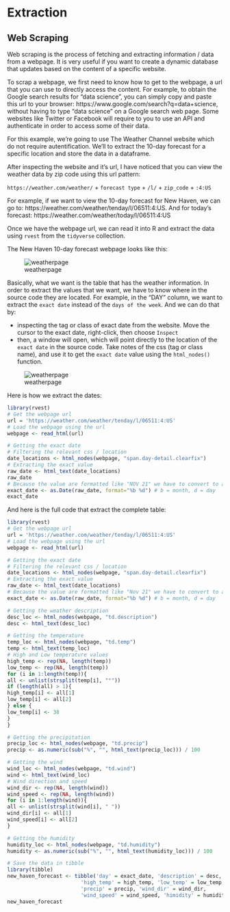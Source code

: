 # Extraction {#extraction}

## Web Scraping

Web scraping is the process of fetching and extracting information / data from a webpage. It is very useful if you want to create a dynamic database that updates based on the content of a specific website.

To scrap a webpage, we first need to know how to get to the webpage, a url that you can use to directly access the content. For example, to obtain the Google search results for "data science", you can simply copy and paste this url to your browser: https://www.google.com/search?q=data+science, without having to type "data science" on a Google search web page. Some websites like Twitter or Facebook will require to you to use an API and authenticate in order to access some of their data. 

For this example, we're going to use The Weather Channel website which do not require autentification. We'll to extract the 10-day forecast for a specific location and store the data in a dataframe.

After inspecting the website and it's url, I have noticed that you can view the weather data by zip code using this url pattern:

`https://weather.com/weather/` + `forecast type` + `/l/` + `zip_code` + `:4:US`

For example, if we want to view the 10-day forecast for New Haven, we can go to: https://weather.com/weather/tenday/l/06511:4:US. And for today's forecast: https://weather.com/weather/today/l/06511:4:US

Once we have the webpage url, we can read it into R and extract the data using `rvest` from the `tidyverse` collection.

The New Haven 10-day forecast webpage looks like this:

![weatherpage](images/weatherpage.png)

Basically, what we want is the table that has the weather information. In order to extract the values that we want, we have to know where in the source code they are located. For example, in the "DAY" column, we want to extract the `exact date` instead of the `days of the week`. And we can do that by:

* inspecting the tag or class of exact date from the website. Move the cursor to the exact date, right-click, then choose `Inspect`
* then, a window will open, which will point directly to the location of the `exact date` in the source code. Take notes of the css (tag or class name), and use it to get the `exact date` value using the `html_nodes()` function.

![weatherpage](images/webcss.png)

Here is how we extract the dates:

```r
library(rvest)
# Get the webpage url
url = 'https://weather.com/weather/tenday/l/06511:4:US'
# Load the webpage using the url
webpage <- read_html(url)

# Getting the exact date
# Filtering the relevant css / location
date_locations <- html_nodes(webpage, "span.day-detail.clearfix")
# Extracting the exact value
raw_date <- html_text(date_locations)
raw_date
# Because the value are formatted like "NOV 21" we have to convert to a date format
exact_date <- as.Date(raw_date, format="%b %d") # b = month, d = day
exact_date
```

And here is the full code that extract the complete table:

```r
library(rvest)
# Get the webpage url
url = 'https://weather.com/weather/tenday/l/06511:4:US'
# Load the webpage using the url
webpage <- read_html(url)

# Getting the exact date
# Filtering the relevant css / location
date_locations <- html_nodes(webpage, "span.day-detail.clearfix")
# Extracting the exact value
raw_date <- html_text(date_locations)
# Because the value are formatted like "Nov 21" we have to convert to a date format
exact_date <- as.Date(raw_date, format="%b %d") # b = month, d = day

# Getting the weather description
desc_loc <- html_nodes(webpage, "td.description")
desc <- html_text(desc_loc)

# Getting the temperature
temp_loc <- html_nodes(webpage, "td.temp")
temp <- html_text(temp_loc)
# High and Low temperature values
high_temp <- rep(NA, length(temp))
low_temp <- rep(NA, length(temp))
for (i in 1:length(temp)){
all <- unlist(strsplit(temp[i], "°"))
if (length(all) > 1){
high_temp[i] <- all[1]
low_temp[i] <- all[2]
} else {
low_temp[i] <- 38
}
}

# Getting the precipitation
precip_loc <- html_nodes(webpage, "td.precip")
precip <- as.numeric(sub("%", "", html_text(precip_loc))) / 100

# Getting the wind
wind_loc <- html_nodes(webpage, "td.wind")
wind <- html_text(wind_loc)
# Wind direction and speed
wind_dir <- rep(NA, length(wind))
wind_speed <- rep(NA, length(wind))
for (i in 1:length(wind)){
all <- unlist(strsplit(wind[i], " "))
wind_dir[i] <- all[1]
wind_speed[i] <- all[2]
}

# Getting the humidity
humidity_loc <- html_nodes(webpage, "td.humidity")
humidity <- as.numeric(sub("%", "", html_text(humidity_loc))) / 100

# Save the data in tibble
library(tibble)
new_haven_forecast <- tibble('day' = exact_date, 'description' = desc,
                        'high_temp' = high_temp, 'low_temp' = low_temp,
                        'precip' = precip, 'wind_dir' = wind_dir,
                        'wind_speed' = wind_speed, 'himidity' = humidity)
new_haven_forecast
```
